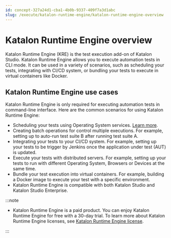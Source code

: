 ```yaml
---
id: concept-327a24d1-cba1-4b0b-9337-409f7a3d1abc
slug: /execute/katalon-runtime-engine/katalon-runtime-engine-overview
---
```


# Katalon Runtime Engine overview

Katalon Runtime Engine \(KRE\) is the test execution add-on of Katalon Studio. Katalon Runtime Engine allows you to execute automation tests in CLI mode. It can be used in a variety of scenarios, such as scheduling your tests, integrating with CI/CD system, or bundling your tests to execute in virtual containers like Docker.

## Katalon Runtime Engine use cases

Katalon Runtime Engine is only required for executing automation tests in command-line interface. Here are the common scenarios for using Katalon Runtime Engine:

-   Scheduling your tests using Operating System services. [Learn more](/execute/schedule-test-execution/schedule-test-runs-in-testops#).
-   Creating batch operations for control multiple executions. For example, setting up to auto-run test suite B after running test suite A.
-   Integrating your tests to your CI/CD system. For example, setting up your tests to be trigger by Jenkins once the application under test \(AUT\) is updated.
-   Execute your tests with distributed servers. For example, setting up your tests to run with different Operating System, Browsers or Devices at the same time.
-   Bundle your test execution into virtual containers. For example, building a Docker image to execute your test with a specific environment.
-   Katalon Runtime Engine is compatible with both Katalon Studio and Katalon Studio Enterprise.


:::note

-   Katalon Runtime Engine is a paid product. You can enjoy Katalon Runtime Engine for free with a 30-day trial. To learn more about Katalon Runtime Engine licenses, see [Katalon Runtime Engine license](/administer/katalon-studio-enterprise-and-katalon-runtime-engine-license/katalon-runtime-engine-floating-license).

:::